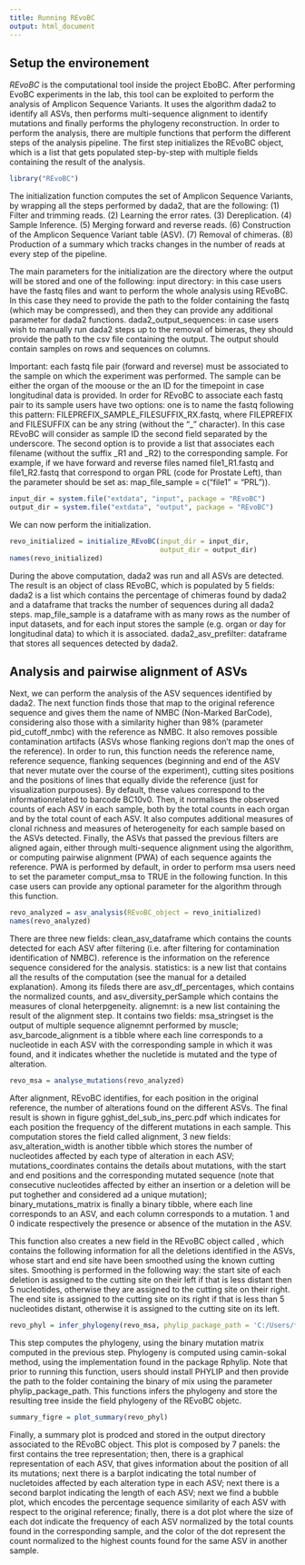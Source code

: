 ---
title: Running REvoBC
output: html_document
---

## Setup the environement

*REvoBC* is the computational tool inside the project EboBC. After performing EvoBC experiments in the lab, this tool can be exploited to perform the analysis of Amplicon Sequence Variants. 
It uses the algorithm dada2 to identify all ASVs, then performs multi-sequence alignment to identify mutations and finally performs the phylogeny reconstruction.
In order to perform the analysis, there are multiple functions that perform the different steps of the analysis pipeline. 
The first step initializes the REvoBC object, which is a list that gets populated step-by-step with multiple fields containing the result of the analysis. 


```{r}
library("REvoBC")
```

The initialization function computes the set of Amplicon Sequence Variants, by wrapping all the steps performed by dada2, that are the following: 
(1) Filter and trimming reads. 
(2) Learning the error rates. 
(3) Dereplication. 
(4) Sample Inference. 
(5) Merging forward and reverse reads. 
(6) Construction of the Amplicon Sequence Variant table (ASV). 
(7) Removal of chimeras. 
(8) Production of a summary which tracks changes in the number of reads at every step of the pipeline. 

The main parameters for the initialization are the directory where the output will be stored and one of the following: 
input directory: in this case users have the fastq files and want to perform the whole analysis using REvoBC. In this case they need to provide the path to the folder containing the fastq (which may be compressed), and then they can provide any additional parameter for dada2 functions. 
dada2_output_sequences: in case users wish to manually run dada2 steps up to the removal of bimeras, they should provide the path to the csv file containing the output. The output should contain samples on rows and sequences on columns. 

Important: each fastq file pair (forward and reverse) must be associated to the sample on which the experiment was performed. The sample can be either the organ of the moouse or the an ID for the timepoint in case longitudinal data is provided. 
In order for REvoBC to associate each fastq pair to its sample users have two options: 
one is to name the fastq following this pattern: FILEPREFIX_SAMPLE_FILESUFFIX_RX.fastq, where FILEPREFIX and FILESUFFIX can be any string (without the "_" character). In this case REvoBC will consider as sample ID the second field separated by the underscore. 
The second option is to provide a list that associates each filename (without the suffix _R1 and _R2) to the corresponding sample. For example, if we have forward and reverse files named file1_R1.fastq and file1_R2.fastq that correspond to organ PRL (code for Prostate Left), than the parameter should be set as: map_file_sample = c("file1" = "PRL")). 

```{r}
input_dir = system.file("extdata", "input", package = "REvoBC")
output_dir = system.file("extdata", "output", package = "REvoBC")
```

We can now perform the initialization. 

```{r}
revo_initialized = initialize_REvoBC(input_dir = input_dir, 
                                     output_dir = output_dir)
names(revo_initialized)
```

During the above computation, dada2 was run and all ASVs are detected. The result is an object of class REvoBC, which is populated by 5 fields: dada2 is a list which contains the percentage of chimeras found by dada2 and a dataframe that tracks the number of sequences during all dada2 steps. map_file_sample is a dataframe with as many rows as the number of input datasets, and for each input stores the sample (e.g. organ or day for longitudinal data) to which it is associated. 
dada2_asv_prefilter: dataframe that stores all sequences detected by dada2. 

## Analysis and pairwise alignment of ASVs

Next, we can perform the analysis of the ASV sequences identified by dada2. 
The next function finds those that map to the original reference sequence and gives them the name of NMBC (Non-Marked BarCode), considering also those with a similarity higher than 98\% (parameter pid_cutoff_nmbc) with the reference as NMBC. 
It also removes possible contamination artifacts (ASVs whose flanking regions don't map the ones of the reference).
In order to run, this function needs the reference name, reference sequence, flanking sequences (beginning and end of the ASV that never mutate over the course of the experiment),
cutting sites positions and the positions of lines that equally divide the reference (just for visualization purpouses). By default, these values correspond to the informationrelated to
barcode BC10v0.
Then, it normalises the observed counts of each ASV in each sample, both by the total counts in each organ and by the total count of each ASV. 
It also computes additional  measures of clonal richness and measures of heterogeneity for each sample based on the ASVs detected. 
Finally, the ASVs that passed the previous filters are aligned again, either through multi-sequence alignment
using the \href{https://bioconductor.org/packages/release/bioc/html/muscle.html}{MUSCLE} algorithm, or computing pairwise alignment (PWA) of each sequence againts the reference. 
PWA is performed by default, in order to perform msa users need to set the parameter comput_msa to TRUE in the following function. In this case users can provide any optional parameter for the algorithm through this function.

```{r}
revo_analyzed = asv_analysis(REvoBC_object = revo_initialized)
names(revo_analyzed)
```

There are three new fields: clean_asv_dataframe which contains the counts detected for each ASV after filtering (i.e. after filtering for contamination identification of NMBC). 
reference is the information on the reference sequence considered for the analysis. 
statistics: is a new list that contains all the results of the computation (see the manual for a detailed explanation). Among its fileds there are asv_df_percentages, which contains the normalized counts, and asv_diversity_perSample which contains the measures of clonal heterpgeneity. 
alignemnt: is a new list containing the result of the alignment step. It contains two fields:  msa_stringset is the output of multiple sequence alignemnt performed by muscle; asv_barcode_alignment is a tibble
where each line corresponds to a nucleotide in each ASV with the corresponding sample in which it was found, and it indicates whether the nucletide is mutated and the type of alteration.

```{r}
revo_msa = analyse_mutations(revo_analyzed)
```

After alignment, REvoBC identifies, for each position in the original reference, the number of alterations found on the different ASVs. The final result is shown in figure gghist_del_sub_ins_perc.pdf which indicates for each position the frequency of the different mutations in each sample.
This computation stores the field called alignment, 3 new fields: asv_alteration_width is another tibble
which stores the number of nucleotides affected by each type of alteration in each ASV; mutations_coordinates contains the details about mutations, with the start and end positions and the corresponding mutated sequence (note that consecutive nucleotides affected by either an insertion or a deletion will be put toghether and considered ad a unique mutation);
binary_mutations_matrix is finally a binary tibble, where each line corresponds to an ASV, and each column corresponds to a mutation. 1 and 0 indicate respectively the presence or absence of the mutation in the ASV.

This function also creates a new field in the REvoBC object called \code{smoothed deletions}, which contains the following information for all the deletions identified in the ASVs, whose start and end site have been smoothed using the known cutting sites.
Smoothing is performed in the following way: the start site of each deletion is assigned to the cutting site on their left if that is less distant then 5 nucleotides, otherwise they are assigned to the cutting site on their right. The end site is assigned to the cutting site on its right if that is less than 5 nucleotides distant, otherwise it is assigned to the cutting site
on its left.



```{r eval=FALSE}
revo_phyl = infer_phylogeny(revo_msa, phylip_package_path = 'C:/Users/*/Program Files/phylip-3.698/exe/')
```

This step computes the phylogeny, using the binary mutation matrix computed in the previous step. Phylogeny is computed using camin-sokal method, using the implementation found in the package Rphylip.
Note that prior to running this function, users should install PHYLIP and then provide the path to the folder containing the binary of mix using the parameter phylip_package_path.
This functions infers the phylogeny and store the resulting tree inside the field phylogeny of the REvoBC objetc.

```{r eval=FALSE}
summary_figre = plot_summary(revo_phyl)
```

Finally, a summary plot is prodced and stored in the output directory associated to the REvoBC object. This plot is composed by 7 panels: the first contains the tree representation; then, there is a graphical
representation of each ASV, that gives information about the position of all its mutations; next there is a barplot indicating the total number of nucletoides affected by each alteration type in each ASV;
next there is a second barplot indicating the length of each ASV; next we find a bubble plot, which encodes the percentage sequence similarity of each ASV with respect to the original reference; finally, there is a dot plot
where the size of each dot indicate the frequency of each ASV normalized by the total counts found in the corresponding sample, and the color of the dot represent the count normalized to the highest counts found for the same ASV in another sample.
